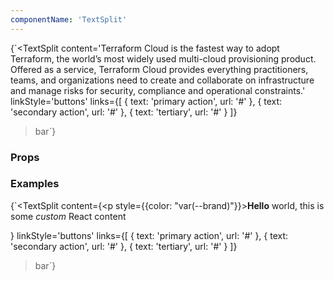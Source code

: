 ```yaml
---
componentName: 'TextSplit'
---
```


<LiveComponent>{`<TextSplit
  content='Terraform Cloud is the fastest way to adopt Terraform, the world’s most widely used multi-cloud provisioning product. Offered as a service, Terraform Cloud provides everything practitioners, teams, and organizations need to create and collaborate on infrastructure and manage risks for security, compliance and operational constraints.'
  linkStyle='buttons'
  links={[
    { text: 'primary action', url: '#' },
    { text: 'secondary action', url: '#' },
    { text: 'tertiary', url: '#' }
  ]}
>bar</TextSplit>`}</LiveComponent>

<UsageDetails packageName="@hashicorp/react-text-split" />

### Props

<PropsTable props={componentProps} />

### Examples

<LiveComponent>{`<TextSplit
  content={<p style={{color: "var(--brand)"}}><strong>Hello</strong> world, this is some <em>custom</em> React content</p>}
  linkStyle='buttons'
  links={[
    { text: 'primary action', url: '#' },
    { text: 'secondary action', url: '#' },
    { text: 'tertiary', url: '#' }
  ]}
>bar</TextSplit>`}</LiveComponent>


